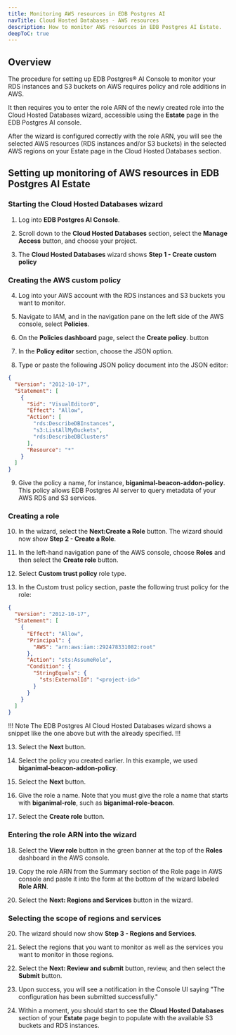```yaml
---
title: Monitoring AWS resources in EDB Postgres AI 
navTitle: Cloud Hosted Databases - AWS resources
description: How to monitor AWS resources in EDB Postgres AI Estate.
deepToC: true
---
```



## Overview 

The procedure for setting up EDB Postgres® AI Console to monitor your RDS instances and S3 buckets on AWS requires policy and role additions in AWS. 

It then requires you to enter the role ARN of the newly created role into the Cloud Hosted Databases wizard, accessible using the **Estate** page in the EDB Postgres AI console.

After the wizard is configured correctly with the role ARN, you will see the selected AWS resources (RDS instances and/or S3 buckets) in the selected AWS regions on your Estate page in the Cloud Hosted Databases section.

## Setting up monitoring of AWS resources in EDB Postgres AI Estate

### Starting the Cloud Hosted Databases wizard

1. Log into **EDB Postgres AI Console**. 

2. Scroll down to the **Cloud Hosted Databases** section, select the **Manage Access** button, and choose your project.

3. The **Cloud Hosted Databases** wizard shows **Step 1 - Create custom policy**

### Creating the AWS custom policy

4. Log into your AWS account with the RDS instances and S3 buckets you want to monitor.

5. Navigate to IAM, and in the navigation pane on the left side of the AWS console, select **Policies**.

6. On the **Policies dashboard** page, select the **Create policy**. button

7. In the **Policy editor** section, choose the JSON option.

8. Type or paste the following JSON policy document into the JSON editor:

```json
{
  "Version": "2012-10-17",
  "Statement": [
    {
      "Sid": "VisualEditor0",
      "Effect": "Allow",
      "Action": [
        "rds:DescribeDBInstances",
        "s3:ListAllMyBuckets",
        "rds:DescribeDBClusters"
      ],
      "Resource": "*"
    }
  ]
}
```

9. Give the policy a name, for instance, **biganimal-beacon-addon-policy**. This policy allows EDB Postgres AI server to query metadata of your AWS RDS and S3 services.


### Creating a role

10. In the wizard, select the **Next:Create a Role** button. The wizard should now show **Step 2 - Create a Role**.

11. In the left-hand navigation pane of the AWS console, choose **Roles** and then select the **Create role** button.

12. Select **Custom trust policy** role type.

12. In the Custom trust policy section, paste the following trust policy for the role:

```json
{
  "Version": "2012-10-17",
  "Statement": [
    {
      "Effect": "Allow",
      "Principal": {
        "AWS": "arn:aws:iam::292478331082:root"
      },
      "Action": "sts:AssumeRole",
      "Condition": {
        "StringEquals": {
          "sts:ExternalId": "<project-id>"
        }
      }
    }
  ]
}
```

!!! Note
The EDB Postgres AI Cloud Hosted Databases wizard shows a snippet like the one above but with the <project-id> already specified.
!!!

13. Select the **Next** button.

14. Select the policy you created earlier. In this example, we used **biganimal-beacon-addon-policy**.

15. Select the **Next** button.

16. Give the role a name. Note that you must give the role a name that starts with **biganimal-role**, such as **biganimal-role-beacon**. 

17. Select the **Create role** button.

### Entering the role ARN into the wizard

18. Select the **View role** button in the green banner at the top of the **Roles** dashboard in the AWS console.

19. Copy the role ARN from the Summary section of the Role page in AWS console and paste it into the form at the bottom of the wizard labeled **Role ARN**.

20. Select the **Next: Regions and Services** button in the wizard.

### Selecting the scope of regions and services

20. The wizard should now show **Step 3 - Regions and Services**. 

21. Select the regions that you want to monitor as well as the services you want to monitor in those regions.

22. Select the **Next: Review and submit** button, review, and then select the **Submit** button.

23. Upon success, you will see a notification in the Console UI saying "The configuration has been submitted successfully."

24. Within a moment, you should start to see the **Cloud Hosted Databases** section of your **Estate** page begin to populate with the available S3 buckets and RDS instances.
